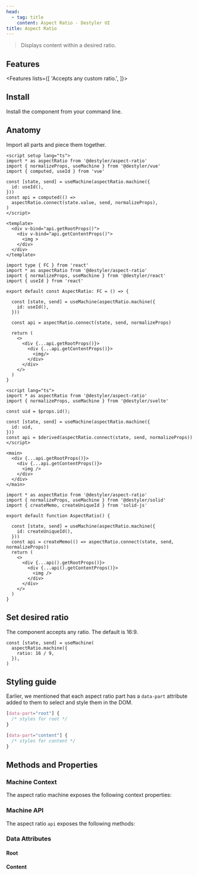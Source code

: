```yaml
---
head:
  - tag: title
    content: Aspect Ratio - Destyler UI
title: Aspect Ratio
---
```



> Displays content within a desired ratio.

<PreviewCode name="aspect-ratio"></PreviewCode>

## Features

<Features lists={[
  'Accepts any custom ratio.',
]}>
</Features>

## Install

Install the component from your command line.

<InstallShell name="aspect-ratio" />


## Anatomy

Import all parts and piece them together.

<FrameworkLayout>

  <div slot='vue'>

  ```vue
  <script setup lang="ts">
  import * as aspectRatio from '@destyler/aspect-ratio'
  import { normalizeProps, useMachine } from '@destyler/vue'
  import { computed, useId } from 'vue'

  const [state, send] = useMachine(aspectRatio.machine({
    id: useId(),
  }))
  const api = computed(() =>
    aspectRatio.connect(state.value, send, normalizeProps),
  )
  </script>

  <template>
    <div v-bind="api.getRootProps()">
      <div v-bind="api.getContentProps()">
        <img >
      </div>
    </div>
  </template>
  ```

  </div>
  <div slot='react'>

  ```tsx
  import type { FC } from 'react'
  import * as aspectRatio from '@destyler/aspect-ratio'
  import { normalizeProps, useMachine } from '@destyler/react'
  import { useId } from 'react'

  export default const AspectRatio: FC = () => {

    const [state, send] = useMachine(aspectRatio.machine({
      id: useId(),
    }))

    const api = aspectRatio.connect(state, send, normalizeProps)

    return (
      <>
        <div {...api.getRootProps()}>
          <div {...api.getContentProps()}>
            <img/>
          </div>
        </div>
      </>
    )
  }
  ```

  </div>
  <div slot='svelte'>

  ```svelte
  <script lang="ts">
  import * as aspectRatio from '@destyler/aspect-ratio'
  import { normalizeProps, useMachine } from '@destyler/svelte'

  const uid = $props.id();

  const [state, send] = useMachine(aspectRatio.machine({
    id: uid,
  }))
  const api = $derived(aspectRatio.connect(state, send, normalizeProps))
  </script>

  <main>
    <div {...api.getRootProps()}>
      <div {...api.getContentProps()}>
        <img />
      </div>
    </div>
  </main>
  ```

  </div>
  <div slot='solid'>

  ```tsx
  import * as aspectRatio from '@destyler/aspect-ratio'
  import { normalizeProps, useMachine } from '@destyler/solid'
  import { createMemo, createUniqueId } from 'solid-js'

  export default function AspectRatio() {

    const [state, send] = useMachine(aspectRatio.machine({
      id: createUniqueId(),
    }))
    const api = createMemo(() => aspectRatio.connect(state, send, normalizeProps))
    return (
      <>
        <div {...api().getRootProps()}>
          <div {...api().getContentProps()}>
            <img />
          </div>
        </div>
      </>
    )
  }
  ```

  </div>

</FrameworkLayout>

## Set desired ratio

The component accepts any ratio. The default is 16:9.

```tsx
const [state, send] = useMachine(
  aspectRatio.machine({
    ratio: 16 / 9,
  }),
)
```

## Styling guide

Earlier, we mentioned that each aspect ratio part has a `data-part` attribute added to them to
select and style them in the DOM.

```css
[data-part="root"] {
  /* styles for root */
}

[data-part="content"] {
  /* styles for content */
}
```


## Methods and Properties

### Machine Context

The aspect ratio machine exposes the following context properties:

<MachineTable name="aspect-ratio"></MachineTable>

### Machine API

The aspect ratio `api` exposes the following methods:

<APITable name="aspect-ratio"></APITable>

### Data Attributes

#### Root

<StyleTable component="aspect-ratio" nodeType="Root" />

#### Content

<StyleTable component="aspect-ratio" nodeType="Content" />
